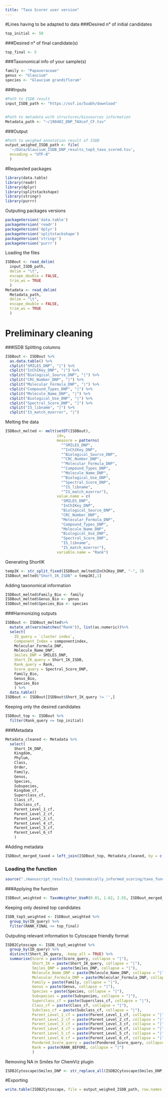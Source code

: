 ```yaml
---
title: "Taxo Scorer user version"
---
```


#Lines having to be adapted to data
###Desired n° of initial candidates 
```r
top_initial <- 50
```

###Desired n° of final candidate(s) 
```r
top_final <- 5
```

###Taxonomical info of your sample(s)
```r
family <- "Papaveraceae"
genus <- "Glaucium"
species <- "Glaucium grandiflorum"
```

###Inputs
```r
#Path to ISDB result
input_ISDB_path <- "https://osf.io/5uabh/download"


#Path to metadata with structures/biosources information
Metadata_path <- "~/190402_DNP_TAXcof_CF.tsv"
```

###Output
```r
#Path to weighed annotation result of ISDB
output_weighed_ISDB_path <- file(
  '~/Data/Glaucium_ISDB_DNP_results_top5_taxo_scored.tsv',
  encoding = "UTF-8"
  )
```

#Requested packages
```r
library(data.table)
library(readr)
library(dplyr)
library(splitstackshape)
library(stringr)
library(purrr)
```

Outputing packages versions
```r
packageVersion('data.table')
packageVersion('readr')
packageVersion('dplyr')
packageVersion('splitstackshape')
packageVersion('stringr')
packageVersion('purrr')
```

Loading the files
```r
ISDBout <- read_delim(
  input_ISDB_path, 
  delim = "\t",
  escape_double = FALSE,
  trim_ws = TRUE
  )
Metadata <- read_delim(
  Metadata_path, 
  delim = "\t", 
  escape_double = FALSE, 
  trim_ws = TRUE
  )
```

# Preliminary cleaning
###ISDB
Splitting columns
```r
ISDBout <- ISDBout %>%
  as.data.table() %>%
  cSplit("SMILES_DNP", "|") %>%
  cSplit("InChIKey_DNP", "|") %>%
  cSplit("Biological_Source_DNP", "|") %>%
  cSplit("CRC_Number_DNP", "|") %>%
  cSplit("Molecular_Formula_DNP", "|") %>%
  cSplit("Compound_Types_DNP", "|") %>%
  cSplit("Molecule_Name_DNP", "|") %>%
  cSplit("Biological_Use_DNP", "|") %>%
  cSplit("Spectral_Score_DNP", "|") %>%
  cSplit("IS_libname", "|") %>%
  cSplit("IS_match_mzerror", "|")
```

Melting the data
```r
ISDBout_melted <- melt(setDT(ISDBout), 
                       id=,
                       measure = patterns(
                         "^SMILES_DNP", 
                         "^InChIKey_DNP",
                         "^Biological_Source_DNP",
                         "^CRC_Number_DNP", 
                         "^Molecular_Formula_DNP", 
                         "^Compound_Types_DNP", 
                         "^Molecule_Name_DNP", 
                         "^Biological_Use_DNP", 
                         "^Spectral_Score_DNP",  
                         "^IS_libname", 
                         "^IS_match_mzerror"), 
                       value.name = c(
                         "SMILES_DNP", 
                         "InChIKey_DNP",
                         "Biological_Source_DNP",
                         "CRC_Number_DNP", 
                         "Molecular_Formula_DNP", 
                         "Compound_Types_DNP", 
                         "Molecule_Name_DNP", 
                         "Biological_Use_DNP", 
                         "Spectral_Score_DNP",  
                         "IS_libname", 
                         "IS_match_mzerror"),
                       variable.name = "Rank")
```

Generating ShortIK
```r
tempIK <- str_split_fixed(ISDBout_melted$InChIKey_DNP, "-", 3)
ISDBout_melted$"Short_IK_ISDB" = tempIK[,1]
```

Adding taxonomical information
```r
ISDBout_melted$Family_Bio <- family
ISDBout_melted$Genus_Bio <- genus
ISDBout_melted$Species_Bio <- species
```

###Harmonizing outputs
```r
ISDBout <- ISDBout_melted%>%
  mutate_at(vars(matches("Rank")), list(as.numeric))%>%
  select(
    ID_query = `cluster index`, 
    Component_Index = componentindex,
    Molecular_Formula_DNP,
    Molecule_Name_DNP,
    Smiles_DNP = SMILES_DNP,
    Short_IK_query = Short_IK_ISDB,
    Rank_query = Rank,
    Score_query = Spectral_Score_DNP,
    Family_Bio, 
    Genus_Bio, 
    Species_Bio
    ) %>%
  data.table()
ISDBout <- ISDBout[ISDBout$Short_IK_query != '',]
```

Keeping only the desired candidates
```r
ISDBout_top <- ISDBout %>% 
  filter(Rank_query <= top_initial)
```

###Metadata
```r
Metadata_cleaned <- Metadata %>% 
  select(
    Short_IK_DNP, 
    Kingdom,
    Phylum, 
    Class, 
    Order, 
    Family,
    Genus, 
    Species, 
    Subspecies,
    Kingdom_cf,
    Superclass_cf, 
    Class_cf, 
    Subclass_cf, 
    Parent_Level_1_cf,
    Parent_Level_2_cf, 
    Parent_Level_3_cf, 
    Parent_Level_4_cf,
    Parent_Level_5_cf,
    Parent_Level_6_cf
    )
```

#Adding metadata
```r
ISDBout_merged_taxed = left_join(ISDBout_top, Metadata_cleaned, by = c("Short_IK_query" = "Short_IK_DNP"), match = "all")
```

### Loading the function
```r
source("./manuscript_results/2_taxonomically_informed_scoring/taxo_functions.R")
```

###Applying the function
```r
ISDBout_weighted <- TaxoWeighter_UseR(0.81, 1.62, 2.55, ISDBout_merged_taxed)
```

Keeping only desired top candidates
```r
ISDB_top5_weighted <- ISDBout_weighted %>%
  group_by(ID_query) %>% 
  filter(RANK_FINAL <= top_final)
```

Outputing relevant information to Cytoscape friendly format
```r
ISDB2Cytoscape <- ISDB_top5_weighted %>%
  group_by(ID_query) %>% 
  distinct(Short_IK_query, .keep_all = TRUE) %>% 
  summarise(Score = paste(Score_query, collapse = "|"), 
            Short_IK = paste(Short_IK_query, collapse = "|"), 
            Smiles_DNP = paste(Smiles_DNP, collapse = "|"), 
            Molecule_Name_DNP = paste(Molecule_Name_DNP, collapse = "|"), 
            Molecular_Formula_DNP = paste(Molecular_Formula_DNP, collapse = "|"),
            Family = paste(Family, collapse = "|"), 
            Genus = paste(Genus, collapse = "|"), 
            Species = paste(Species, collapse = "|"), 
            Subspecies = paste(Subspecies, collapse = "|"), 
            Superclass_cf = paste(Superclass_cf, collapse = "|"), 
            Class_cf = paste(Class_cf, collapse = "|"), 
            Subclass_cf = paste(Subclass_cf, collapse = "|"), 
            Parent_Level_1_cf = paste(Parent_Level_1_cf, collapse = "|"), 
            Parent_Level_2_cf = paste(Parent_Level_2_cf, collapse = "|"), 
            Parent_Level_3_cf = paste(Parent_Level_3_cf, collapse = "|"), 
            Parent_Level_4_cf = paste(Parent_Level_4_cf, collapse = "|"), 
            Parent_Level_5_cf = paste(Parent_Level_5_cf, collapse = "|"), 
            Parent_Level_6_cf = paste(Parent_Level_6_cf, collapse = "|"), 
            Pondered_Score_query = paste(Pondered_Score_query, collapse = "|"), 
            Rank = paste(RANK_BEFORE, collapse = "|")
            )
```

Removing NA in Smiles for ChemViz plugin
```r
ISDB2Cytoscape$Smiles_DNP <- str_replace_all(ISDB2Cytoscape$Smiles_DNP, "NA", "")
```

#Exporting
```r
write.table(ISDB2Cytoscape, file = output_weighed_ISDB_path, row.names = FALSE, quote = FALSE, sep ="\t")
```
